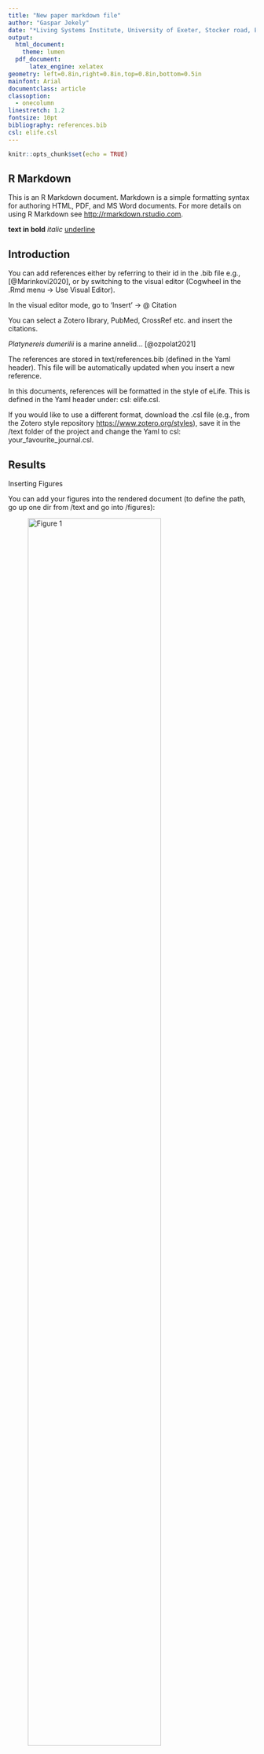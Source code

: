 ```yaml
---
title: "New paper markdown file"
author: "Gaspar Jekely"
date: "*Living Systems Institute, University of Exeter, Stocker road, Exeter, EX4 4QD, UK*"
output:
  html_document: 
    theme: lumen
  pdf_document: 
      latex_engine: xelatex
geometry: left=0.8in,right=0.8in,top=0.8in,bottom=0.5in
mainfont: Arial
documentclass: article
classoption:
  - onecolumn
linestretch: 1.2
fontsize: 10pt
bibliography: references.bib
csl: elife.csl
---
```


```r
knitr::opts_chunk$set(echo = TRUE)
```

## R Markdown

This is an R Markdown document. Markdown is a simple formatting syntax for authoring HTML, PDF, and MS Word documents. For more details on using R Markdown see <http://rmarkdown.rstudio.com>.

**text in bold** 
*italic* 
[underline]{.ul}

## Introduction

You can add references either by referring to their id in the .bib file e.g., [@Marinkovi2020], or by switching to the visual editor (Cogwheel in the .Rmd menu -\> Use Visual Editor).

In the visual editor mode, go to 'Insert' -\> @ Citation

You can select a Zotero library, PubMed, CrossRef etc. and insert the citations.

*Platynereis dumerilii* is a marine annelid... [@ozpolat2021]

The references are stored in text/references.bib (defined in the Yaml header). This file will be automatically updated when you insert a new reference.

In this documents, references will be formatted in the style of eLife. This is defined in the Yaml header under: csl: elife.csl.

If you would like to use a different format, download the .csl file (e.g., from the Zotero style repository <https://www.zotero.org/styles>), save it in the /text folder of the project and change the Yaml to csl: your_favourite_journal.csl.

## Results

Inserting Figures

You can add your figures into the rendered document (to define the path, go up one dir from /text and go into /figures):

![Figure 1](../figures/Figure1.png){width="80%"}

Equations can also be inserted, Insert -\> Display Math:

$$
\bar{X} = \frac{\sum_{i=1}^{n} x_{i}}{n}
$$

## Materials and Methods

## Acknowledgements

We would like to thank the Jekely lab for the R project template (<https://github.com/JekelyLab/new_paper_template>) we used to write this paper. This work was funded by ...

## References {.unnumbered}

::: {#refs}
:::
